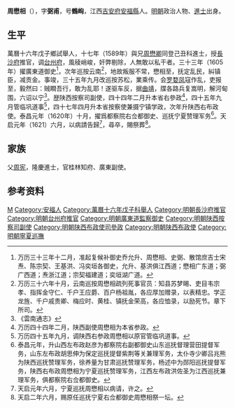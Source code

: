 '''周懋相'''（{{bd|？||1621年||}}），字'''弼甫'''，号'''鶴峋'''，江西[[吉安府|吉安府]][[安福縣|安福縣]]人。[[明朝|明朝]]政治人物、[[進士|進士]]出身。

== 生平 ==
萬曆十六年戊子鄉試舉人，十七年（1589年）與兄[[周懋卿|周懋卿]]同登己丑科進士，授[[長沙府|長沙府]]推官，调[[台州府|台州府]]，風稜峭峻，奸弊剔除，人無敢以私干者。三十三年（1605年）擢廣東道御史<ref>万历三十三年十二月，准起复候补御史乔允升、周懋相、史弼、散馆庶吉士宋焘、陈宗契、王基洪、冯奕垣各御史，允升、基洪俱江西道；懋相广东道；弼广西道；焘浙江道；宗契福建道；奕垣湖广道。</ref>，次年巡按云南<ref>万历三十六年十月，云南巡按周懋相疏列死事官员：知县苏梦晹、吏目韦宗孝、指挥金守仁、千户王应爵、百户杨祖胤，各应厚加赠录，以表精忠。学正龙旌、千户戚贵卿、梅应时、黄桂、镇抚金荣高，各应恤录，以励死节。章下所司。</ref>，地故叛服不常，懋相至，抚定乱民，糾镇臣，减贡金。事竣，三十五年九月改巡按苏松，業乘传。会[[罗婺凤|罗婺凤]]寇作乱，吏报至，毅然曰：贼瞷吾行，敢为乱耶！遂驱车反，据[[曲靖|曲靖]]，牒各路兵复嵩明，解河甸围，六诏以宁<ref>《雲南通志》</ref>。歴陕西按察司副使，四十四年二月升本省右參政<ref>万历四十四年二月，陕西副使周懋相为本省参政。</ref>，四十五年九月管临巩道事<ref>万历四十五年九月，调陕西右参政周懋相以原官管临巩道事。</ref>，四十七年四月升本省按察使兼摄宁镇学政，次年升陕西右布政使。泰昌元年（1620年）十月，擢爲都察院右佥都御史、巡抚宁夏赞理军务<ref>泰昌元年，升山西左布政赵彦为都察院右副都御史山东巡抚督理营田提督军务，山东左布政胡思伸为保定巡抚提督紫荆等关兼理军务，太仆寺少卿吕兆熊为陕西巡抚赞理军务，徐养量为甘肃巡抚赞理军务，杨述中为郧阳巡抚提督军务，陕西右布政周懋相为宁夏巡抚赞理军务，江西左布政洪佐圣为江西巡抚兼理军务，俱都察院右佥都御史。</ref>。天启元年（1621）六月，以病請告歸<ref>天启元年六月，宁夏巡抚周懋相以病请，许之。</ref>，尋卒，賜祭葬<ref>天启二年六月，赐原任巡抚宁夏右佥都御史周懋相祭一坛。</ref>。

== 家族 ==
父[[周憲_(隆慶進士)|周宪]]，隆慶進士，官桂林知府、廣東副使。

== 参考资料 ==
{{reflist}}

{{start box}}
{{s-off}}
{{s-before|[[王道顯|王道顯]]<br>}}
{{s-title|明朝台州府推官|萬曆十七年-二十六年}}
{{s-after|[[劉啓元_(萬曆進士)|劉啓元]]<br>}}
{{end box}}

{{萬曆十七年己丑科殿試金榜}}

{{Authority control}}

{{DEFAULTSORT:Zhou周}}
[[Category:周姓|M]]
[[Category:安福人|Category:安福人]]
[[Category:萬曆十六年戊子科舉人|Category:萬曆十六年戊子科舉人]]
[[Category:明朝長沙府推官|Category:明朝長沙府推官]]
[[Category:明朝台州府推官|Category:明朝台州府推官]]
[[Category:明朝廣東道監察御史|Category:明朝廣東道監察御史]]
[[Category:明朝陕西按察司副使|Category:明朝陕西按察司副使]]
[[Category:明朝陕西布政使司參政|Category:明朝陕西布政使司參政]]
[[Category:明朝陕西布政使|Category:明朝陕西布政使]]
[[Category:明朝寧夏巡撫|Category:明朝寧夏巡撫]]